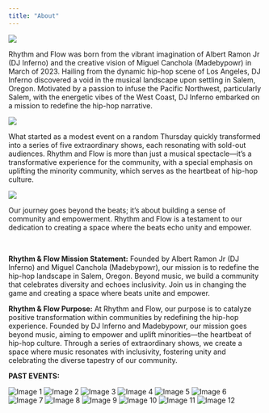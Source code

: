 ```yaml
---
title: "About"
---
```


![](images/IMG_4108.jpeg)

Rhythm and Flow was born from the vibrant imagination of Albert Ramon Jr (DJ Inferno) and the creative vision of Miguel Canchola (Madebypowr) in March of 2023. Hailing from the dynamic hip-hop scene of Los Angeles, DJ Inferno discovered a void in the musical landscape upon settling in Salem, Oregon. Motivated by a passion to infuse the Pacific Northwest, particularly Salem, with the energetic vibes of the West Coast, DJ Inferno embarked on a mission to redefine the hip-hop narrative.

![](images/IMG_8786.jpeg)

What started as a modest event on a random Thursday quickly transformed into a series of five extraordinary shows, each resonating with sold-out audiences. Rhythm and Flow is more than just a musical spectacle---it's a transformative experience for the community, with a special emphasis on uplifting the minority community, which serves as the heartbeat of hip-hop culture.

![](images/Untitled%20design.png){fig-align="center"}

Our journey goes beyond the beats; it's about building a sense of community and empowerment. Rhythm and Flow is a testament to our dedication to creating a space where the beats echo unity and empower.

\

**Rhythm & Flow Mission Statement:** Founded by Albert Ramon Jr (DJ Inferno) and Miguel Canchola (Madebypowr), our mission is to redefine the hip-hop landscape in Salem, Oregon. Beyond music, we build a community that celebrates diversity and echoes inclusivity. Join us in changing the game and creating a space where beats unite and empower.

**Rhythm & Flow Purpose:** At Rhythm and Flow, our purpose is to catalyze positive transformation within communities by redefining the hip-hop experience. Founded by DJ Inferno and Madebypowr, our mission goes beyond music, aiming to empower and uplift minorities---the heartbeat of hip-hop culture. Through a series of extraordinary shows, we create a space where music resonates with inclusivity, fostering unity and celebrating the diverse tapestry of our community.

**PAST EVENTS:**

::: gallery
![Rhythm & Flow Vol 1](images/D1080B8C-2DE8-416A-BE35-F5DF70A4FBA9-01.jpeg){alt="Image 1"} ![Rhythm & Flow Vol 2](images/Rhythm%20&%20Flow%20Flyer.png){alt="Image 2"} ![Rhythm & Flow Vol 3](images/IMG_2395.jpeg){alt="Image 3"} ![Rhythm & Flow Vol 4](images/flow-01.jpeg){alt="Image 4"} ![Rhythm & Flow: Nightmare At the Hustle](images/nightmarie-01.jpeg){alt="Image 5"} ![Rhythm & Flow: RnB, Love: Valentines Edition](images/RNB,%20Love%20Valentines%20Edition-New-01.png){alt="Image 6"} ![Rhythm & Flow: 1 Year Anniversary](images/bttf-02.jpeg){alt="Image 7"} ![Rhythm & Flow: RnB, Love Pt. Two](images/phonto-01.jpeg){alt="Image 8"} ![Rhythm & Flow: ILOVEMAKONNEN](images/Blackbear%20After%20Party-2-01.png){alt="Image 9"} ![Rhythm & Flow: Cinco De Mayo](images/R&F%20Cinco%20De%20Mayo%20Event%20(Side%20Hustle)%205.4-2-01.png){alt="Image 10"} ![Rhythm & Flow: Summer Nights Ft. CNG](images/SUMMER%20NIGHTS%201.jpeg){alt="Image 11"} ![Rhythm & Flow: Doknowsworld](images/R&F%20-%20Doknow%20Event%20(Side%20Hustle)%205.17-01.png){alt="Image 12"}
:::
